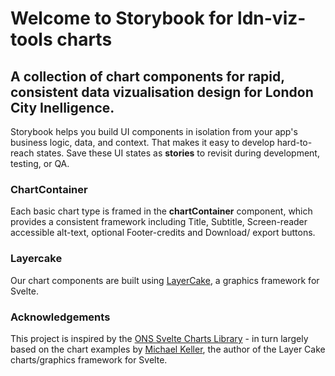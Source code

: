 
<Meta title="Charts/Introduction" />

# Welcome to Storybook for ldn-viz-tools charts

## A collection of chart components for rapid, consistent data vizualisation design for London City Inelligence.

Storybook helps you build UI components in isolation from your app's business logic, data, and context.
That makes it easy to develop hard-to-reach states. Save these UI states as **stories** to revisit during development, testing, or QA.

### ChartContainer

Each basic chart type is framed in the **chartContainer** component, which provides a consistent framework including Title, Subtitle, Screen-reader accessible alt-text, optional Footer-credits and Download/ export buttons.

### Layercake

Our chart components are built using [LayerCake](https://layercake.graphics), a graphics framework for Svelte.

### Acknowledgements

This project is inspired by the [ONS Svelte Charts Library](https://onsvisual.github.io/svelte-charts/) - in turn largely based on the chart examples by [Michael Keller](https://twitter.com/mhkeller), the author of the Layer Cake charts/graphics framework for Svelte.

